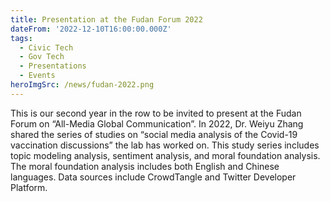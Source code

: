 ```yaml
---
title: Presentation at the Fudan Forum 2022
dateFrom: '2022-12-10T16:00:00.000Z'
tags:
  - Civic Tech
  - Gov Tech
  - Presentations
  - Events
heroImgSrc: /news/fudan-2022.png
---
```


This is our second year in the row to be invited to present at the Fudan Forum on “All-Media Global Communication”. In 2022, Dr. Weiyu Zhang shared the series of studies on “social media analysis of the Covid-19 vaccination discussions” the lab has worked on. This study series includes topic modeling analysis, sentiment analysis, and moral foundation analysis. The moral foundation analysis includes both English and Chinese languages. Data sources include CrowdTangle and Twitter Developer Platform.
